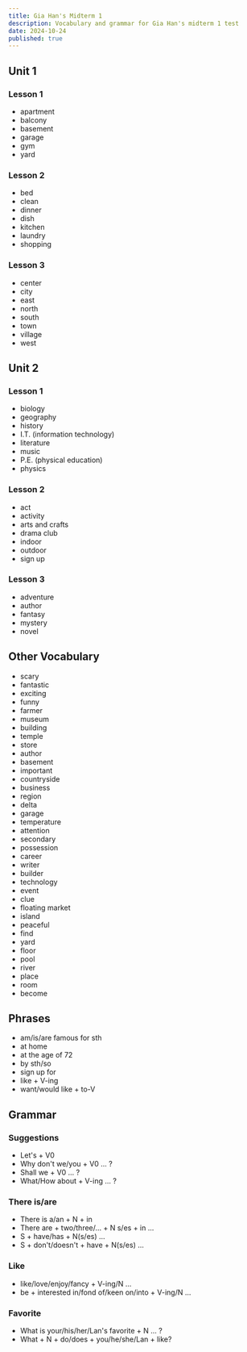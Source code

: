 ```yaml
---
title: Gia Han's Midterm 1
description: Vocabulary and grammar for Gia Han's midterm 1 test
date: 2024-10-24
published: true
---
```


## Unit 1

### Lesson 1

- apartment
- balcony
- basement
- garage
- gym
- yard

### Lesson 2

- bed
- clean
- dinner
- dish
- kitchen
- laundry
- shopping

### Lesson 3

- center
- city
- east
- north
- south
- town
- village
- west

## Unit 2

### Lesson 1

- biology
- geography
- history
- I.T. (information technology)
- literature
- music
- P.E. (physical education)
- physics

### Lesson 2

- act
- activity
- arts and crafts
- drama club
- indoor
- outdoor
- sign up

### Lesson 3

- adventure
- author
- fantasy
- mystery
- novel

## Other Vocabulary

- scary
- fantastic
- exciting
- funny
- farmer
- museum
- building
- temple
- store
- author
- basement
- important
- countryside
- business
- region
- delta
- garage
- temperature
- attention
- secondary
- possession
- career
- writer
- builder
- technology
- event
- clue
- floating market
- island
- peaceful
- find
- yard
- floor
- pool
- river
- place
- room
- become

## Phrases

- am/is/are famous for sth
- at home
- at the age of 72
- by sth/so
- sign up for
- like + V-ing
- want/would like + to-V

## Grammar

### Suggestions

- Let's + V0
- Why don't we/you + V0 ... ?
- Shall we + V0 ... ?
- What/How about + V-ing ... ?

### There is/are

- There is a/an + N + in
- There are + two/three/... + N s/es + in ...
- S + have/has + N(s/es) ...
- S + don't/doesn't + have + N(s/es) ...

### Like

- like/love/enjoy/fancy + V-ing/N ...
- be + interested in/fond of/keen on/into + V-ing/N ...

### Favorite

- What is your/his/her/Lan's favorite + N ... ?
- What + N + do/does + you/he/she/Lan + like?
